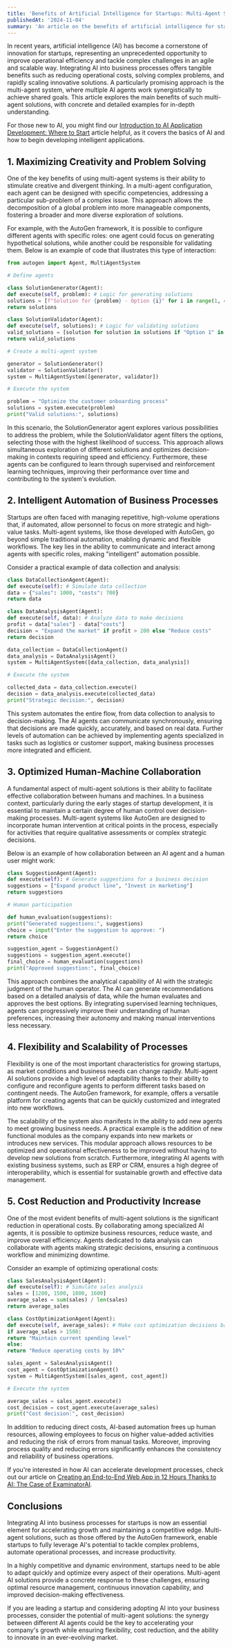 ```yaml
---
title: 'Benefits of Artificial Intelligence for Startups: Multi-Agent Solutions for Problem Solving and Automation'
publishedAt: '2024-11-04'
summary: 'An article on the benefits of artificial intelligence for startups, focusing on multi-agent solutions for problem solving and automation.'
---
```


In recent years, artificial intelligence (AI) has become a cornerstone of innovation for startups, representing an unprecedented opportunity to improve operational efficiency and tackle complex challenges in an agile and scalable way. Integrating AI into business processes offers tangible benefits such as reducing operational costs, solving complex problems, and rapidly scaling innovative solutions. A particularly promising approach is the multi-agent system, where multiple AI agents work synergistically to achieve shared goals. This article explores the main benefits of such multi-agent solutions, with concrete and detailed examples for in-depth understanding.

For those new to AI, you might find our [Introduction to AI Application Development: Where to Start](https://www.pasqualinosorice.com/blog/ai-where-to-start) article helpful, as it covers the basics of AI and how to begin developing intelligent applications.

## 1. Maximizing Creativity and Problem Solving

One of the key benefits of using multi-agent systems is their ability to stimulate creative and divergent thinking. In a multi-agent configuration, each agent can be designed with specific competencies, addressing a particular sub-problem of a complex issue. This approach allows the decomposition of a global problem into more manageable components, fostering a broader and more diverse exploration of solutions.

For example, with the AutoGen framework, it is possible to configure different agents with specific roles: one agent could focus on generating hypothetical solutions, while another could be responsible for validating them. Below is an example of code that illustrates this type of interaction:

```python
from autogen import Agent, MultiAgentSystem

# Define agents

class SolutionGenerator(Agent):
def execute(self, problem): # Logic for generating solutions
solutions = [f"Solution for {problem} - Option {i}" for i in range(1, 4)]
return solutions

class SolutionValidator(Agent):
def execute(self, solutions): # Logic for validating solutions
valid_solutions = [solution for solution in solutions if "Option 1" in solution]
return valid_solutions

# Create a multi-agent system

generator = SolutionGenerator()
validator = SolutionValidator()
system = MultiAgentSystem([generator, validator])

# Execute the system

problem = "Optimize the customer onboarding process"
solutions = system.execute(problem)
print("Valid solutions:", solutions)
```

In this scenario, the SolutionGenerator agent explores various possibilities to address the problem, while the SolutionValidator agent filters the options, selecting those with the highest likelihood of success. This approach allows simultaneous exploration of different solutions and optimizes decision-making in contexts requiring speed and efficiency. Furthermore, these agents can be configured to learn through supervised and reinforcement learning techniques, improving their performance over time and contributing to the system's evolution.

## 2. Intelligent Automation of Business Processes

Startups are often faced with managing repetitive, high-volume operations that, if automated, allow personnel to focus on more strategic and high-value tasks. Multi-agent systems, like those developed with AutoGen, go beyond simple traditional automation, enabling dynamic and flexible workflows. The key lies in the ability to communicate and interact among agents with specific roles, making "intelligent" automation possible.

Consider a practical example of data collection and analysis:

```python
class DataCollectionAgent(Agent):
def execute(self): # Simulate data collection
data = {"sales": 1000, "costs": 700}
return data

class DataAnalysisAgent(Agent):
def execute(self, data): # Analyze data to make decisions
profit = data["sales"] - data["costs"]
decision = "Expand the market" if profit > 200 else "Reduce costs"
return decision

data_collection = DataCollectionAgent()
data_analysis = DataAnalysisAgent()
system = MultiAgentSystem([data_collection, data_analysis])

# Execute the system

collected_data = data_collection.execute()
decision = data_analysis.execute(collected_data)
print("Strategic decision:", decision)
```

This system automates the entire flow, from data collection to analysis to decision-making. The AI agents can communicate synchronously, ensuring that decisions are made quickly, accurately, and based on real data. Further levels of automation can be achieved by implementing agents specialized in tasks such as logistics or customer support, making business processes more integrated and efficient.

## 3. Optimized Human-Machine Collaboration

A fundamental aspect of multi-agent solutions is their ability to facilitate effective collaboration between humans and machines. In a business context, particularly during the early stages of startup development, it is essential to maintain a certain degree of human control over decision-making processes. Multi-agent systems like AutoGen are designed to incorporate human intervention at critical points in the process, especially for activities that require qualitative assessments or complex strategic decisions.

Below is an example of how collaboration between an AI agent and a human user might work:

```python
class SuggestionAgent(Agent):
def execute(self): # Generate suggestions for a business decision
suggestions = ["Expand product line", "Invest in marketing"]
return suggestions

# Human participation

def human_evaluation(suggestions):
print("Generated suggestions:", suggestions)
choice = input("Enter the suggestion to approve: ")
return choice

suggestion_agent = SuggestionAgent()
suggestions = suggestion_agent.execute()
final_choice = human_evaluation(suggestions)
print("Approved suggestion:", final_choice)
```

This approach combines the analytical capability of AI with the strategic judgment of the human operator. The AI can generate recommendations based on a detailed analysis of data, while the human evaluates and approves the best options. By integrating supervised learning techniques, agents can progressively improve their understanding of human preferences, increasing their autonomy and making manual interventions less necessary.

## 4. Flexibility and Scalability of Processes

Flexibility is one of the most important characteristics for growing startups, as market conditions and business needs can change rapidly. Multi-agent AI solutions provide a high level of adaptability thanks to their ability to configure and reconfigure agents to perform different tasks based on contingent needs. The AutoGen framework, for example, offers a versatile platform for creating agents that can be quickly customized and integrated into new workflows.

The scalability of the system also manifests in the ability to add new agents to meet growing business needs. A practical example is the addition of new functional modules as the company expands into new markets or introduces new services. This modular approach allows resources to be optimized and operational effectiveness to be improved without having to develop new solutions from scratch. Furthermore, integrating AI agents with existing business systems, such as ERP or CRM, ensures a high degree of interoperability, which is essential for sustainable growth and effective data management.

## 5. Cost Reduction and Productivity Increase

One of the most evident benefits of multi-agent solutions is the significant reduction in operational costs. By collaborating among specialized AI agents, it is possible to optimize business resources, reduce waste, and improve overall efficiency. Agents dedicated to data analysis can collaborate with agents making strategic decisions, ensuring a continuous workflow and minimizing downtime.

Consider an example of optimizing operational costs:

```python
class SalesAnalysisAgent(Agent):
def execute(self): # Simulate sales analysis
sales = [1200, 1500, 1800, 1600]
average_sales = sum(sales) / len(sales)
return average_sales

class CostOptimizationAgent(Agent):
def execute(self, average_sales): # Make cost optimization decisions based on sales analysis
if average_sales > 1500:
return "Maintain current spending level"
else:
return "Reduce operating costs by 10%"

sales_agent = SalesAnalysisAgent()
cost_agent = CostOptimizationAgent()
system = MultiAgentSystem([sales_agent, cost_agent])

# Execute the system

average_sales = sales_agent.execute()
cost_decision = cost_agent.execute(average_sales)
print("Cost decision:", cost_decision)
```

In addition to reducing direct costs, AI-based automation frees up human resources, allowing employees to focus on higher value-added activities and reducing the risk of errors from manual tasks. Moreover, improving process quality and reducing errors significantly enhances the consistency and reliability of business operations.

If you're interested in how AI can accelerate development processes, check out our article on [Creating an End-to-End Web App in 12 Hours Thanks to AI: The Case of ExaminatorAI](https://www.pasqualinosorice.com/blog/examinatorai).

## Conclusions

Integrating AI into business processes for startups is now an essential element for accelerating growth and maintaining a competitive edge. Multi-agent solutions, such as those offered by the AutoGen framework, enable startups to fully leverage AI's potential to tackle complex problems, automate operational processes, and increase productivity.

In a highly competitive and dynamic environment, startups need to be able to adapt quickly and optimize every aspect of their operations. Multi-agent AI solutions provide a concrete response to these challenges, ensuring optimal resource management, continuous innovation capability, and improved decision-making effectiveness.

If you are leading a startup and considering adopting AI into your business processes, consider the potential of multi-agent solutions: the synergy between different AI agents could be the key to accelerating your company's growth while ensuring flexibility, cost reduction, and the ability to innovate in an ever-evolving market.
